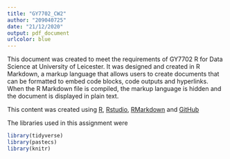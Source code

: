 ```yaml
---
title: "GY7702_CW2"
author: "209040725"
date: "21/12/2020"
output: pdf_document
urlcolor: blue
---
```


This document was created to meet the requirements of GY7702 R for Data 
Science at University of Leicester. It was designed and created in R Markdown, a 
markup language that allows users to create documents that can be formatted to embed code blocks, code outputs and hyperlinks.
When the R Markdown file is compiled, the markup language is hidden and the document is displayed in plain text.

This content was created using [R](https://www.r-project.org/), [Rstudio](https://rstudio.com/), [RMarkdown](https://rmarkdown.rstudio.com/) and [GitHub](https://github.com/)


The libraries used in this assignment were 
```r
library(tidyverse)
library(pastecs)
library(knitr)
```


## 
